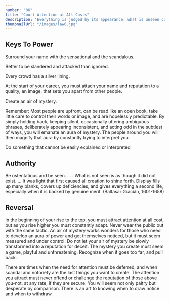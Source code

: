 ```yaml
---
number: "06"
title: "Court Attention at All Costs"
description: "Everything is judged by its appearance; what is unseen counts for nothing. Never let yourself get lost in the crowd, then, or buried in oblivion. Stand out. Be conspicuous, at all cost. Make yourself a magnet of attention by appearing larger, more colorful, more mysterious than the bland and timid masses."
thumbnailUrl: "/images/law6.jpg"
---
```


## Keys To Power

Surround your name with the sensational and the scandalous.

Better to be slandered and attacked than ignored.

Every crowd has a silver lining.

At the start of your career, you must attach your name and reputation to a quality, an image, that sets you apart from other people.

Create an air of mystery.

Remember: Most people are upfront, can be read like an open book, take little care to control their words or image, and are hopelessly predictable. By simply holding back, keeping silent, occasionally uttering ambiguous phrases, deliberately appearing inconsistent, and acting odd in the subtlest of ways, you will emanate an aura of mystery. The people around you will then magnify that aura by constantly trying to interpret you

Do something that cannot be easily explained or interpreted

## Authority

Be ostentatious and be seen. . . . What is not seen is as though it did not exist. ... It was light that first caused all creation to shine forth. Display fills up many blanks, covers up deficiencies, and gives everything a second life, especially when it is backed by genuine merit. (Baltasar Graciän, 1601-1658)

## Reversal

In the beginning of your rise to the top, you must attract attention at all cost, but as you rise higher you must constantly adapt. Never wear the public out with the same tactic. An air of mystery works wonders for those who need to develop an aura of power and get themselves noticed, but it must seem measured and under control. Do not let your air of mystery be slowly transformed into a reputation for deceit. The mystery you create must seem a game, playful and unthreatening. Recognize when it goes too far, and pull back.

There are times when the need for attention must be deferred, and when scandal and notoriety are the last things you want to create. The attention you attract must never offend or challenge the reputation of those above you-not, at any rate, if they are secure. You will seem not only paltry but desperate by comparison. There is an art to knowing when to draw notice and when to withdraw.
